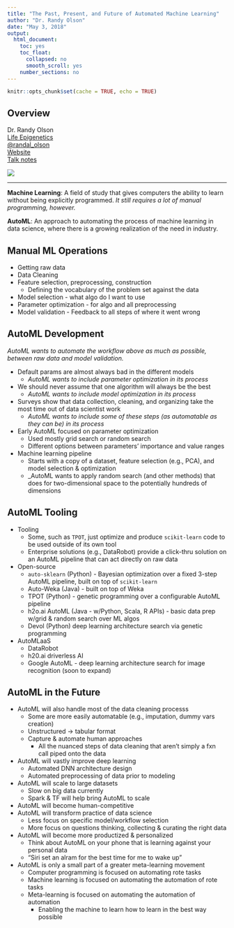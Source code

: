 ```yaml
---
title: "The Past, Present, and Future of Automated Machine Learning"
author: "Dr. Randy Olson"
date: "May 3, 2018"
output: 
  html_document:
    toc: yes
    toc_float:
      collapsed: no
      smooth_scroll: yes
    number_sections: no
---
```


```r
knitr::opts_chunk$set(cache = TRUE, echo = TRUE)
```

## Overview

<div class="row">

<div class="col-md-6">
Dr. Randy Olson  
[Life Epigenetics](https://lifeegx.com/)  
[\@randal_olson](https://twitter.com/randal_olson)  
[Website](http://www.randalolson.com)  
[Talk notes](http://bit.ly/2HS01Rr)  
</div>

<div class="col-md-6">
![](images/olson.jpg)  
</div>

</div>

***

__Machine Learning__: A field of study that gives computers the ability to learn without being explicitly programmed. _It still requires a lot of manual programming, however._

__AutoML__: An approach to automating the process of machine learning in data science, where there is a growing realization of the need in industry.

## Manual ML Operations

- Getting raw data
- Data Cleaning
- Feature selection, preprocessing, construction
    - Defining the vocabulary of the problem set against the data
- Model selection - what algo do I want to use
- Parameter optimization - for algo and all preprocessing
- Model validation - Feedback to all steps of where it went wrong

## AutoML Development

_AutoML wants to automate the workflow above as much as possible, between raw data and model validation._

- Default params are almost always bad in the different models
    - _AutoML wants to include parameter optimization in its process_
- We should never assume that one algorithm will always be the best
    - _AutoML wants to include model optimization in its process_
- Surveys show that data collection, cleaning, and organizing take the most time out of data scientist work
    - _AutoML wants to include some of these steps (as automatable as they can be) in its process_

- Early AutoML focused on parameter optimization
    - Used mostly grid search or random search
    - Different options between parameters' importance and value ranges
- Machine learning pipeline
    - Starts with a copy of a dataset, feature selection (e.g., PCA), and model selection & optimization
    - _AutoML wants to apply random search (and other methods) that does for two-dimensional space to the potentially hundreds of dimensions

## AutoML Tooling

- Tooling
    - Some, such as `TPOT`, just optimize and produce `scikit-learn` code to be used outside of its own tool
    - Enterprise solutions (e.g., DataRobot) provide a click-thru solution on an AutoML pipeline that can act directly on raw data
- Open-source
    - `auto-sklearn` (Python) - Bayesian optimization over a fixed 3-step AutoML pipeline, built on top of `scikit-learn`
    - Auto-Weka (Java) - built on top of Weka
    - TPOT (Python) - genetic programming over a configurable AutoML pipeline
    - h2o.ai AutoML (Java - w/Python, Scala, R APIs) - basic data prep w/grid & random search over ML algos
    - Devol (Python) deep learning architecture search via genetic programming
- AutoMLaaS
    - DataRobot
    - h20.ai driverless AI
    - Google AutoML - deep learning architecture search for image recognition (soon to expand)

## AutoML in the Future

- AutoML will also handle most of the data cleaning processs
    - Some are more easily automatable (e.g., imputation, dummy vars creation)
    - Unstructured -> tabular format
    - Capture & automate human approaches 
        - All the nuanced steps of data cleaning that aren't simply a fxn call piped onto the data
- AutoML will vastly improve deep learning
    - Automated DNN architecture design
    - Automated preprocessing of data prior to modeling
- AutoML will scale to large datasets
    - Slow on big data currently
    - Spark & TF will help bring AutoML to scale
- AutoML will become human-competitive
- AutoML will transform practice of data science
    - Less focus on specific model/workflow selection
    - More focus on questions thinking, collecting & curating the right data
- AutoML will become more productized & personalized
    - Think about AutoML on your phone that is learning against your personal data
    - "Siri set an alram for the best time for me to wake up"
- AutoML is only a small part of a greater meta-learning movement
    - Computer programming is focused on automating rote tasks
    - Machine learning is focused on automating the automation of rote tasks
    - Meta-learning is focused on automating the automation of automation
        - Enabling the machine to learn how to learn in the best way possible
